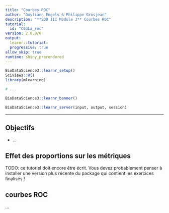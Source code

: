 ```yaml
---
title: "Courbes ROC"
author: "Guyliann Engels & Philippe Grosjean"
description: "**SDD III Module 3** Courbes ROC"
tutorial:
  id: "C03La_roc"
version: 2.0.0/0
output:
  learnr::tutorial:
  progressive: true
allow_skip: true
runtime: shiny_prerendered
---
```


```r
BioDataScience3::learnr_setup()
SciViews::R()
library(mlearning)

# ...
```

```r
BioDataScience3::learnr_banner()
```

```r
BioDataScience3::learnr_server(input, output, session)
```

------------------------------------------------------------------------

## Objectifs

-   ...

## Effet des proportions sur les métriques

TODO: ce tutoriel doit encore être écrit. Vous devez probablement penser à installer une version plus récente du package qui contient les exercices finalisés !

## courbes ROC

...
